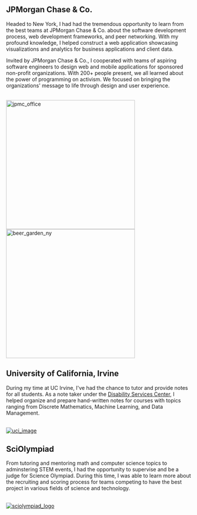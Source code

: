 ## JPMorgan Chase & Co.
 
Headed to New York, I had had the tremendous opportunity to learn from the best teams at JPMorgan Chase & Co.
about the software development process, web development frameworks, and peer networking. With my profound 
knowledge, I helped construct a web application showcasing visualizations and analytics for business applications and 
client data.

Invited by JPMorgan Chase & Co., I cooperated with teams of aspiring software engineers to design web and mobile 
applications for sponsored non-profit organizations. With 200+ people present, we all learned about the power of 
programming on activism. We focused on bringing the organizations' message to life through design and user experience.

<br/>
<div style={{display: 'inline-block', marginRight: '30px', border: 'solid black'}}>
    <a href="https://careers.jpmorgan.com/us/en/about-us/locations/" target="_blank">
        <img src="https://i.imgur.com/eJXsMyX.jpg" alt="jpmc_office" width="350"/>
    </a>
</div>

<div style={{display: 'inline-block', border: 'solid black'}}>
    <a href="https://www.officialworldtradecenter.com/beergarden" target="_blank">
        <img src="https://i.imgur.com/bE9crPo.jpg" alt="beer_garden_ny" width="350"/>
    </a>
</div>


## University of California, Irvine
During my time at UC Irvine, I've had the chance to tutor and provide notes for all students. As a note taker under the
[Disability Services Center](https://dsc.uci.edu/), I helped organize and prepare hand-written notes for courses with 
topics ranging from Discrete Mathematics, Machine Learning, and Data Management.

<br/>
<div style={{display: 'inline-block', marginRight: '30px', border: 'solid black'}}>
    <a href="https://uci.edu/" target="_blank">
        <img src="https://news.uci.edu/files/2021/04/studentcenter_210420.jpg" alt="uci_image"/>
    </a>
</div>


## SciOlympiad

From tutoring and mentoring math and computer science topics to adminstering STEM events, I had the opportunity to 
supervise and be a judge for Science Olympiad. During this time, I was able to learn more about the recruiting and 
scoring process for teams competing to have the best project in various fields of science and technology.

<br/>
<div style={{display: 'inline-block', marginRight: '30px', border: 'solid black'}}>
    <a href="https://www.soinc.org/" target="_blank">
        <img src="https://scilympiad.com/data/org/socal/page/img/ScienceOlympiadLogo(2).png" alt="sciolympiad_logo"/>
    </a>
</div>